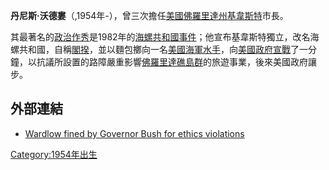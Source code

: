 {{Link style|time=2015-12-13T11:51:14+00:00}}
{{Infobox officeholder
|name			= 丹尼斯·沃德婁（Dennis Wardlow）
|office1		= [[海螺共和國|海螺共和國]]總理
|term_start1		= 1982
|term_end1		= 
|president1		= [[:en:Peter_Anderson|Peter Anderson]]
|predecessor1		= 首任
|successor1		= 
|office2		= 基韋斯特市長
|term_start2		= 1995
|term_end2		= 1997
|predecessor2		= [[:en:Tom_Sawyer|Tom Sawyer]]
|successor2		= [[:en:Sheila_Mullins|Sheila Mullins]]
|term_start3		= 1991
|term_end3		= 1995
|predecessor3		= [[:en:Tony_Tarracino|Tony Tarracino]]
|successor3		= [[:en:Tom_Sawyer|Tom Sawyer]]
|term_start4		= 1981
|term_end4		= 1983
|predecessor4		= [[:en:Charles_McCoy|Sonny McCoy]]
|successor4		= [[:en:Richard_A._Heyman|Richard Heyman]]
|birth_date		= 1954
}}
'''丹尼斯·沃德婁'''（{{lang-en|Dennis Wardlow}},1954年-），曾三次擔任[[美國|美國]][[佛羅里達州|佛羅里達州]][[基韋斯特_(佛羅里達州)|基韋斯特]]市長。

其最著名的[[政治作秀|政治作秀]]是1982年的[[海螺共和國|海螺共和國事件]]；他宣布基韋斯特獨立，改名海螺共和國，自稱[[閣揆|閣揆]]，並以麵包擲向一名[[美國海軍|美國海軍]][[水手|水手]]，向[[美國政府|美國政府]][[宣戰|宣戰]]了一分鐘，以抗議{{link-en|美國邊境巡邏隊|United States Border Patrol}}所設置的路障嚴重影響[[佛羅里達礁島群|佛羅里達礁島群]]的旅遊事業，後來美國政府讓步。

==外部連結==
*[https://web.archive.org/web/20070311112450/http://www.myflorida.com/eog/executive_orders/1999/eo99-044.html Wardlow fined by Governor Bush for ethics violations]

[[Category:1954年出生|Category:1954年出生]]